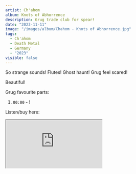 ```yaml
---
artist: Ch'ahom
album: Knots of Abhorrence
description: Grug trade club for spear!
date: "2023-11-11"
image: "/images/album/Chahom - Knots of Abhorrence.jpg"
tags:
  - Ch'ahom
  - Death Metal
  - Germany
  - "2023"
visible: false
---
```


So strange sounds! Flutes! Ghost haunt! Grug feel scared!

Beautiful!

Grug favourite parts:

1.  `00:00` - !

Listen/buy here:

<iframe
  style={{ border: "0", width: "350px", height: "820px" }}
  src="https://bandcamp.com/EmbeddedPlayer/album=1496764801/size=large/bgcol=333333/linkcol=ffffff/transparent=true/"
  seamless>
  <a href="https://sentientruin.bandcamp.com/album/knots-of-abhorrence">
    Knots of Abhorrence by CH'AHOM
  </a>
</iframe>
